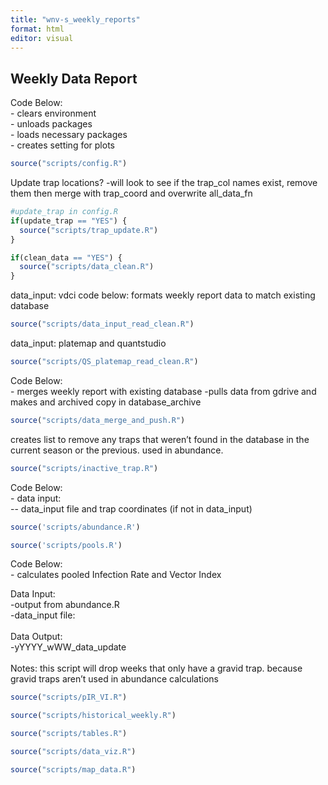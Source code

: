 ```yaml
---
title: "wnv-s_weekly_reports"
format: html
editor: visual
---
```


## Weekly Data Report

Code Below:\
- clears environment\
- unloads packages\
- loads necessary packages\
- creates setting for plots

```r
source("scripts/config.R")

```

Update trap locations?
-will look to see if the trap_col names exist, remove them then merge with trap_coord and overwrite all_data_fn

```r
#update_trap in config.R
if(update_trap == "YES") {
  source("scripts/trap_update.R")
}
```

```r
if(clean_data == "YES") {
  source("scripts/data_clean.R")
}
```



data_input: vdci
code below:
formats weekly report data to match existing database
```r
source("scripts/data_input_read_clean.R")
```

data_input: platemap and quantstudio
```r
source("scripts/QS_platemap_read_clean.R")
```

Code Below:\
 - merges weekly report with existing database
 -pulls data from gdrive and makes and archived copy in database_archive
 

```r
source("scripts/data_merge_and_push.R")
```

creates list to remove any traps that weren't found in the database in the current season or the previous. used in abundance.

```r
source("scripts/inactive_trap.R")
```

Code Below:\
- data input:\
\-- data_input file and trap coordinates (if not in data_input)

```r
source('scripts/abundance.R')
```


```r
source('scripts/pools.R')
```

Code Below:\
- calculates pooled Infection Rate and Vector Index

Data Input:\
-output from abundance.R\
-data_input file:\
\
Data Output:\
-yYYYY_wWW_data_update\
\
Notes: this script will drop weeks that only have a gravid trap. because gravid traps aren't used in abundance calculations

```r
source("scripts/pIR_VI.R")
```

```r
source("scripts/historical_weekly.R")
```

```r
source("scripts/tables.R")
```

```r
source("scripts/data_viz.R")
```

```r
source("scripts/map_data.R")

```
